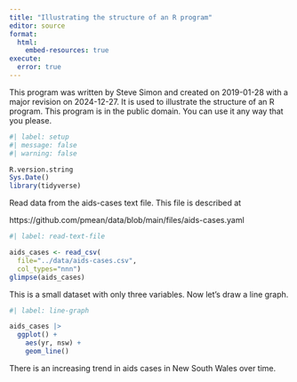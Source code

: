 ```yaml
---
title: "Illustrating the structure of an R program"
editor: source
format: 
  html:
    embed-resources: true
execute: 
  error: true
---
```


This program was written by Steve Simon  and created on 2019-01-28 with a major
revision on 2024-12-27. It is used to illustrate the structure of an R program. 
This program is in the public domain. You can use it any way that you please.

```r
#| label: setup
#| message: false
#| warning: false

R.version.string
Sys.Date()
library(tidyverse)
```

Read data from the aids-cases text file. This file is described at

https://github.com/pmean/data/blob/main/files/aids-cases.yaml

```r
#| label: read-text-file

aids_cases <- read_csv(
  file="../data/aids-cases.csv",
  col_types="nnn")
glimpse(aids_cases)
```

This is a small dataset with only three variables. Now let's draw a line graph.

```r
#| label: line-graph

aids_cases |>
  ggplot() +
    aes(yr, nsw) +
    geom_line()
```

There is an increasing trend in aids cases in New South Wales over time.
